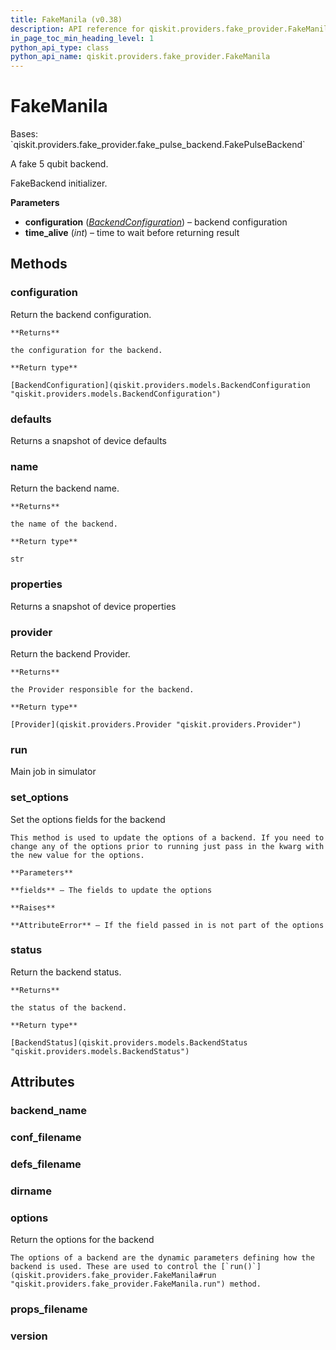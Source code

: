 ```yaml
---
title: FakeManila (v0.38)
description: API reference for qiskit.providers.fake_provider.FakeManila in qiskit v0.38
in_page_toc_min_heading_level: 1
python_api_type: class
python_api_name: qiskit.providers.fake_provider.FakeManila
---
```


# FakeManila

<Class id="qiskit.providers.fake_provider.FakeManila" isDedicatedPage={true} github="https://github.com/qiskit/qiskit/tree/stable/0.21/qiskit/providers/fake_provider/backends/manila/fake_manila.py" signature="FakeManila" modifiers="class">
  Bases: `qiskit.providers.fake_provider.fake_pulse_backend.FakePulseBackend`

  A fake 5 qubit backend.

  FakeBackend initializer.

  **Parameters**

  *   **configuration** ([*BackendConfiguration*](qiskit.providers.models.BackendConfiguration "qiskit.providers.models.BackendConfiguration")) – backend configuration
  *   **time\_alive** (*int*) – time to wait before returning result

  ## Methods

  <span id="qiskit-providers-fake-provider-fakemanila-configuration" />

  ### configuration

  <Function id="qiskit.providers.fake_provider.FakeManila.configuration" signature="FakeManila.configuration()">
    Return the backend configuration.

    **Returns**

    the configuration for the backend.

    **Return type**

    [BackendConfiguration](qiskit.providers.models.BackendConfiguration "qiskit.providers.models.BackendConfiguration")
  </Function>

  <span id="qiskit-providers-fake-provider-fakemanila-defaults" />

  ### defaults

  <Function id="qiskit.providers.fake_provider.FakeManila.defaults" signature="FakeManila.defaults()">
    Returns a snapshot of device defaults
  </Function>

  <span id="qiskit-providers-fake-provider-fakemanila-name" />

  ### name

  <Function id="qiskit.providers.fake_provider.FakeManila.name" signature="FakeManila.name()">
    Return the backend name.

    **Returns**

    the name of the backend.

    **Return type**

    str
  </Function>

  <span id="qiskit-providers-fake-provider-fakemanila-properties" />

  ### properties

  <Function id="qiskit.providers.fake_provider.FakeManila.properties" signature="FakeManila.properties()">
    Returns a snapshot of device properties
  </Function>

  <span id="qiskit-providers-fake-provider-fakemanila-provider" />

  ### provider

  <Function id="qiskit.providers.fake_provider.FakeManila.provider" signature="FakeManila.provider()">
    Return the backend Provider.

    **Returns**

    the Provider responsible for the backend.

    **Return type**

    [Provider](qiskit.providers.Provider "qiskit.providers.Provider")
  </Function>

  <span id="qiskit-providers-fake-provider-fakemanila-run" />

  ### run

  <Function id="qiskit.providers.fake_provider.FakeManila.run" signature="FakeManila.run(run_input, **kwargs)">
    Main job in simulator
  </Function>

  <span id="qiskit-providers-fake-provider-fakemanila-set-options" />

  ### set\_options

  <Function id="qiskit.providers.fake_provider.FakeManila.set_options" signature="FakeManila.set_options(**fields)">
    Set the options fields for the backend

    This method is used to update the options of a backend. If you need to change any of the options prior to running just pass in the kwarg with the new value for the options.

    **Parameters**

    **fields** – The fields to update the options

    **Raises**

    **AttributeError** – If the field passed in is not part of the options
  </Function>

  <span id="qiskit-providers-fake-provider-fakemanila-status" />

  ### status

  <Function id="qiskit.providers.fake_provider.FakeManila.status" signature="FakeManila.status()">
    Return the backend status.

    **Returns**

    the status of the backend.

    **Return type**

    [BackendStatus](qiskit.providers.models.BackendStatus "qiskit.providers.models.BackendStatus")
  </Function>

  ## Attributes

  ### backend\_name

  <Attribute id="qiskit.providers.fake_provider.FakeManila.backend_name" attributeValue="'fake_manila'" />

  ### conf\_filename

  <Attribute id="qiskit.providers.fake_provider.FakeManila.conf_filename" attributeValue="'conf_manila.json'" />

  ### defs\_filename

  <Attribute id="qiskit.providers.fake_provider.FakeManila.defs_filename" attributeValue="'defs_manila.json'" />

  ### dirname

  <Attribute id="qiskit.providers.fake_provider.FakeManila.dirname" attributeValue="'/home/runner/work/qiskit/qiskit/.tox/docs/lib/python3.8/site-packages/qiskit/providers/fake_provider/backends/manila'" />

  ### options

  <Attribute id="qiskit.providers.fake_provider.FakeManila.options">
    Return the options for the backend

    The options of a backend are the dynamic parameters defining how the backend is used. These are used to control the [`run()`](qiskit.providers.fake_provider.FakeManila#run "qiskit.providers.fake_provider.FakeManila.run") method.
  </Attribute>

  ### props\_filename

  <Attribute id="qiskit.providers.fake_provider.FakeManila.props_filename" attributeValue="'props_manila.json'" />

  ### version

  <Attribute id="qiskit.providers.fake_provider.FakeManila.version" attributeValue="1" />
</Class>

